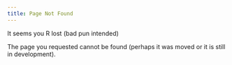 ```yaml
---
title: Page Not Found
---
```


It seems you R lost (bad pun intended)

The page you requested cannot be found (perhaps it was moved or it is still in development).
